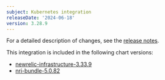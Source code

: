 ```yaml
---
subject: Kubernetes integration
releaseDate: '2024-06-18'
version: 3.28.9
---
```


For a detailed description of changes, see the [release notes](https://github.com/newrelic/nri-kubernetes/releases/tag/v3.28.9).

This integration is included in the following chart versions:

* [newrelic-infrastructure-3.33.9](https://github.com/newrelic/nri-kubernetes/releases/tag/newrelic-infrastructure-3.33.9)
* [nri-bundle-5.0.82](https://github.com/newrelic/helm-charts/releases/tag/nri-bundle-5.0.82)
